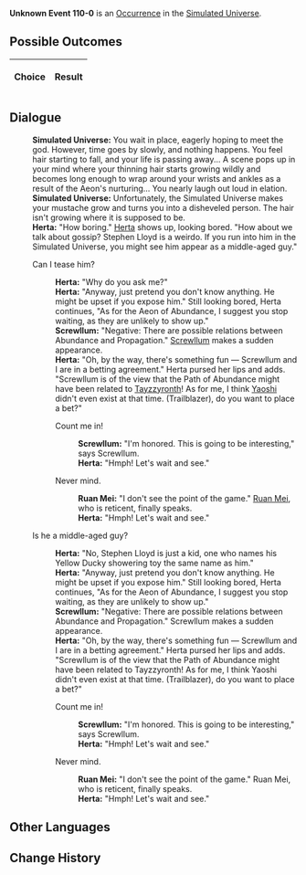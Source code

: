 {{Simulated Universe Event Infobox
|title         = Unknown Event 110-0
|image         = undefined.png
|type          =
|domains_su    = 
|domains_ext   = 
|domains_swarm = 
|domains_gng   = 
|requirements  =
|prev          = 
|next          = 
|indexRewards  =
|characters    = Herta;Ruan Mei;Tayzzyronth;Yaoshi;Screwllum
}}
'''Unknown Event 110-0''' is an [[Simulated Universe/Occurrence|Occurrence]] in the [[Simulated Universe]].

==Possible Outcomes==
{| class="article-table"
!Choice
!Result

|}

<!--
==Gameplay Notes==

-->
==Dialogue==
{{Dialogue Start}}
:'''Simulated Universe:''' You wait in place, eagerly hoping to meet the god. However, time goes by slowly, and nothing happens. You feel hair starting to fall, and your life is passing away... A scene pops up in your mind where your thinning hair starts growing wildly and becomes long enough to wrap around your wrists and ankles as a result of the Aeon's nurturing... You nearly laugh out loud in elation.
:'''Simulated Universe:''' Unfortunately, the Simulated Universe makes your mustache grow and turns you into a disheveled person. The hair isn't growing where it is supposed to be.
:'''Herta:''' "How boring." [[Herta]] shows up, looking bored. "How about we talk about gossip? Stephen Lloyd is a weirdo. If you run into him in the Simulated Universe, you might see him appear as a middle-aged guy."
:{{DIcon|Arrow}} Can I tease him?
::'''Herta:''' "Why do you ask me?"
::'''Herta:''' "Anyway, just pretend you don't know anything. He might be upset if you expose him." Still looking bored, Herta continues, "As for the Aeon of Abundance, I suggest you stop waiting, as they are unlikely to show up."
::'''Screwllum:''' "Negative: There are possible relations between Abundance and Propagation." [[Screwllum]] makes a sudden appearance.
::'''Herta:''' "Oh, by the way, there's something fun &mdash; Screwllum and I are in a betting agreement." Herta pursed her lips and adds. "Screwllum is of the view that the Path of Abundance might have been related to [[Tayzzyronth]]! As for me, I think [[Yaoshi]] didn't even exist at that time. (Trailblazer), do you want to place a bet?"
::{{DIcon|Arrow}} Count me in!
:::'''Screwllum:''' "I'm honored. This is going to be interesting," says Screwllum.
:::'''Herta:''' "Hmph! Let's wait and see."
::{{DIcon|Arrow}} Never mind.
:::'''Ruan Mei:''' "I don't see the point of the game." [[Ruan Mei]], who is reticent, finally speaks.
:::'''Herta:''' "Hmph! Let's wait and see."
:{{DIcon|Arrow}} Is he a middle-aged guy?
::'''Herta:''' "No, Stephen Lloyd is just a kid, one who names his Yellow Ducky showering toy the same name as him."
::'''Herta:''' "Anyway, just pretend you don't know anything. He might be upset if you expose him." Still looking bored, Herta continues, "As for the Aeon of Abundance, I suggest you stop waiting, as they are unlikely to show up."
::'''Screwllum:''' "Negative: There are possible relations between Abundance and Propagation." Screwllum makes a sudden appearance.
::'''Herta:''' "Oh, by the way, there's something fun &mdash; Screwllum and I are in a betting agreement." Herta pursed her lips and adds. "Screwllum is of the view that the Path of Abundance might have been related to Tayzzyronth! As for me, I think Yaoshi didn't even exist at that time. (Trailblazer), do you want to place a bet?"
::{{DIcon|Arrow}} Count me in!
:::'''Screwllum:''' "I'm honored. This is going to be interesting," says Screwllum.
:::'''Herta:''' "Hmph! Let's wait and see."
::{{DIcon|Arrow}} Never mind.
:::'''Ruan Mei:''' "I don't see the point of the game." Ruan Mei, who is reticent, finally speaks.
:::'''Herta:''' "Hmph! Let's wait and see."
{{Dialogue End}}

==Other Languages==
{{Other Languages
|en    = ???
|zhs   = ???
|zht   = ???
|ja    = ???
|ko    = ???
|es    = ???
|fr    = ???
|ru    = ???
|th    = ???
|vi    = ???
|de    = ???
|id    = ???
|pt    = ???
}}

==Change History==
{{Change History|1.0}}
